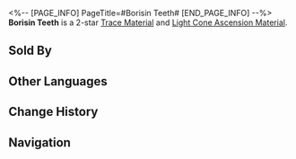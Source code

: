 <%-- [PAGE_INFO]
PageTitle=#Borisin Teeth#
[END_PAGE_INFO] --%>
{{Item Infobox
|title       = Borisin Teeth
|id          = 110181
|image       = Item Borisin Teeth.png
|type        = 
|invCategory = Upgrade Materials
|rarity      = 2
|effect      = Broken teeth fragments left behind during the borisins' conquests. Used to level up Traces slightly for {{Color|h|Destruction}} characters.
|description = The Borisin worship warriors possessing supreme power. In their tribes, where the strong rule the weak, those with dental caries will only be discarded by the group.
|source1     = Calyx (Scalegorge Waterscape)
|source2     = Calyx (Scalegorge Waterscape)
|source3     = Embers Exchange
|source4     = [[Omni-Synthesizer]] &mdash; Material Exchange
}}
{{Description|1=''"O, Brood Lord, grant us sharp teeth and claws."''}}
'''Borisin Teeth''' is a 2-star [[Trace Material]] and [[Light Cone Ascension Material]].

==Sold By==
{{Shop Availability}}

==Other Languages==
{{Other Languages
|en   = Borisin Teeth
|zhs  = 步离犬牙
|zht  = 步離犬牙
|ja   = 歩離の犬牙
|ko   = 보리인의 송곳니
|es   = Canino de borisin
|fr   = Dent borissienne
|ru   = Зубы борисинцев
|th   = Borisin Teeth
|vi   = Răng Nanh Boris
|de   = Borisin-Zähne
|id   = Borisin Teeth
|pt   = Dentes de Borisin
}}

==Change History==
{{Change History|2.0}}

==Navigation==
{{Upgrade Material Navbox}}